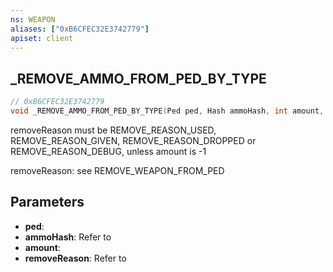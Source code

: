 ```yaml
---
ns: WEAPON
aliases: ["0xB6CFEC32E3742779"]
apiset: client
---
```

## _REMOVE_AMMO_FROM_PED_BY_TYPE

```c
// 0xB6CFEC32E3742779
void _REMOVE_AMMO_FROM_PED_BY_TYPE(Ped ped, Hash ammoHash, int amount, Hash removeReason);
```

removeReason must be REMOVE_REASON_USED, REMOVE_REASON_GIVEN, REMOVE_REASON_DROPPED or REMOVE_REASON_DEBUG, unless amount is -1

removeReason: see REMOVE_WEAPON_FROM_PED

## Parameters
* **ped**:
* **ammoHash**: Refer to <EmbeddedEnum type="eAmmoType" />
* **amount**:
* **removeReason**: Refer to <EmbeddedEnum type="eRemoveItemReason" />
